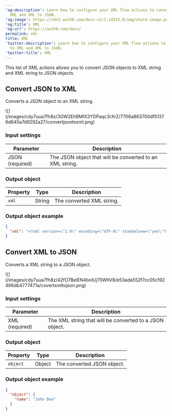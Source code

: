 ---
'og:description': Learn how to configure your XML flow actions to convert JSON to
  XML and XML to JSON.
'og:image': https://cdn2.auth0.com/docs-v2/1.14553.0/img/share-image.png
'og:title': XML
'og:url': https://auth0.com/docs/
permalink: xml
title: XML
'twitter:description': Learn how to configure your XML flow actions to convert JSON
  to XML and XML to JSON.
'twitter:title': XML
---
This list of XML actions allows you to convert JSON objects to XML string and XML string to JSON objects.

## Convert JSON to XML

Converts a JSON object to an XML string.

<Frame>![](/images/cdy7uua7fh8z/3GW2EhBMIX3YDPaqc3rXrZ/7706a863700df51376d645a7d9292a27/convertjsontoxml.png)</Frame>

### Input settings

<table class="table">
<thead>
<tr>
<th><b>Parameter</b></th>
<th><b>Description</b></th>
</tr>
</thead>
<tbody>
<tr>
<td>JSON (required)</td>
<td>
              The JSON object that will be converted to an XML string.
          </td>
</tr>
</tbody>
</table>

### Output object

<table class="table">
<thead>
<tr>
<th><b>Property</b></th>
<th><b>Type</b></th>
<th><b>Description</b></th>
</tr>
</thead>
<tbody>
<tr>
<td><code>xml</code></td>
<td>String</td>
<td>The converted XML string.</td>
</tr>
</tbody>
</table>

### Output object example

```json lines
{
  "xml": "<?xml version=\"1.0\" encoding=\"UTF-8\" standalone=\"yes\"?>\n<name>John Doe</name>"
}
```






## Convert XML to JSON

Converts a XML string to a JSON object.

<Frame>![](/images/cdy7uua7fh8z/42fO7BelEN4bnlUj70WhV8/e53ada552f7cc05c192466db4777471a/covertxmltojson.png)</Frame>

### Input settings

<table class="table">
<thead>
<tr>
<th><b>Parameter</b></th>
<th><b>Description</b></th>
</tr>
</thead>
<tbody>
<tr>
<td>XML (required)</td>
<td>
              The XML string that will be converted to a JSON object.
          </td>
</tr>
</tbody>
</table>

### Output object

<table class="table">
<thead>
<tr>
<th><b>Property</b></th>
<th><b>Type</b></th>
<th><b>Description</b></th>
</tr>
</thead>
<tbody>
<tr>
<td><code>object</code></td>
<td>Object</td>
<td>The converted JSON object.</td>
</tr>
</tbody>
</table>

### Output object example

```json lines
{
  "object": {
    "name": "John Doe"
  }
}
```






##
